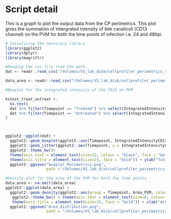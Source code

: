 # Script detail
This is a graph to plot the output data from the CP perimetrics. This plot gives the summation of Intergrated intensity of bile canaliculi (CD13 channel) on the PVM for both the time points of infection i.e. 24 and 48hpi.

```r
# Intialising the necessary library
library(ggplot2)
library(dplyr)
library(magrittr)
```

```r
#Reading the csv file from the path
dat <- readr::read_csv("/Volumes/VS_lab_disk/cellprofiler_perimetrics_salicylate_trail/Data_CP_perimetrics_salicylate_master.csv")

data_area <- readr::read_csv("/Volumes/VS_lab_disk/cellprofiler_perimetrics_salicylate_trail/Data_area_PVM_salicylate_master.csv")
```

```r
#Boxplot for the integrated intensity of the CD13 on PVM

kstest_treat_untreat <-
  ks.test(
  dat %>% filter(Timepoint == "Treated") %>% select(IntegratedIntensityCD13) %>% as.matrix(),
  dat %>% filter(Timepoint == "Untreated") %>% select(IntegratedIntensityCD13) %>% as.matrix()
)



ggplot2::ggplot(dat) +
  ggplot2::geom_boxplot(ggplot2::aes(Timepoint, IntegratedIntensityCD13), alpha = 0.0, width = 0.4, position = position_dodge(width = 0.5), varwidth = F, notch = F, outlier.shape = NA, show.legend = FALSE) +
  ggplot2::geom_jitter(ggplot2::aes(Timepoint, y = IntegratedIntensityCD13, color = Timepoint), cex = 2.3, alpha = 1.0, position =position_jitterdodge(0.2,0.2,0.5))+
  ggplot2::theme_bw()+ 
  theme(axis.text = element_text(size=12, colour = "black", face = "bold")) +
  theme(axis.title = element_text(size=15, face = "bold")) + ylab("Total intensity of Bile canaliculi on PVM") + xlab("Salicylate treatment (24hpi)") + 
  ggplot2::ggsave("boxplot_Perimetrics.png",
                  path ="/Volumes/VS_lab_disk/cellprofiler_perimetrics_salicylate_trail", width = 8, height = 8, units = "in", dpi = 300)

```

```r
#Density plot for the area of the PVM for both the time points
data_area <- na.omit(data_area)
ggplot2::ggplot(data_area) +
  ggplot2::geom_density(ggplot2::aes(group = Timepoint, Area_PVM, color = Timepoint, fill = Timepoint), alpha = 0.3, size = 0.8)+
   ggplot2::theme_bw() + theme(axis.text = element_text(size=8, colour = "black")) +
   theme(axis.title = element_text(size=15, face = "bold")) + xlab("Area of PVM") +
  ggplot2::ggsave("Area_distribution.png",
                  path = "/Volumes/VS_lab_disk/cellprofiler_perimetrics_salicylate_trail", width = 8, height = 8, units = "in", dpi = 300)
```

